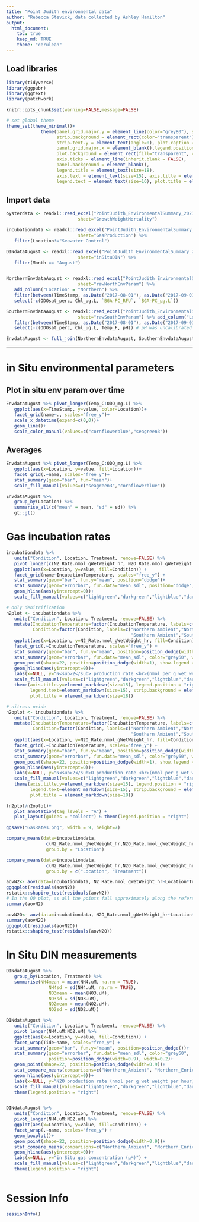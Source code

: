 ```yaml
---
title: "Point Judith environmental data"
author: "Rebecca Stevick, data collected by Ashley Hamilton"
output:
  html_document:
    toc: true
    keep_md: TRUE
    theme: "cerulean"
---
```


## Load libraries

```r

library(tidyverse)
library(ggpubr)
library(ggtext)
library(patchwork)

knitr::opts_chunk$set(warning=FALSE,message=FALSE)

# set global theme
theme_set(theme_minimal()+
             theme(panel.grid.major.y = element_line(color="grey80"), strip.text=element_text(size=16),
                   strip.background = element_rect(color="transparent"),
                   strip.text.y = element_text(angle=0), plot.caption = element_text(size=10),
                   panel.grid.major.x = element_blank(),legend.position="bottom",
                   plot.background = element_rect(fill="transparent", color="transparent"),
                   axis.ticks = element_line(inherit.blank = FALSE),
                   panel.background = element_blank(), 
                   legend.title = element_text(size=18),
                   axis.text = element_text(size=15), axis.title = element_text(size=18),
                   legend.text = element_text(size=16), plot.title = element_text(hjust=0.5)))

```

## Import data

```r

oysterdata <- readxl::read_excel("PointJudith_EnvironmentalSummary_20230703.xlsx",
                           sheet="GrowthWeightMortality")

incubationdata <- readxl::read_excel("PointJudith_EnvironmentalSummary_20230703.xlsx",
                           sheet="GasProduction") %>% 
   filter(Location!="Seawater Control")

DINdataAugust <- readxl::read_excel("PointJudith_EnvironmentalSummary_20230703.xlsx",
                           sheet="inSituDIN") %>% 
   filter(Month == "August")


NorthernEnvdataAugust <- readxl::read_excel("PointJudith_EnvironmentalSummary_20230703.xlsx",
                           sheet="rawNorthEnvParam") %>% 
   add_column("Location" = "Northern") %>% 
   filter(between(TimeStamp, as.Date("2017-08-01"), as.Date("2017-09-01"))) %>% 
   select(-c(ODOsat_perc, Chl_ug.L, `BGA-PC_RFU`, `BGA-PC_µg.L`))

SouthernEnvdataAugust <- readxl::read_excel("PointJudith_EnvironmentalSummary_20230703.xlsx",
                           sheet="rawSouthEnvParam") %>% add_column("Location" = "Southern") %>% 
   filter(between(TimeStamp, as.Date("2017-08-01"), as.Date("2017-09-01"))) %>% 
   select(-c(ODOsat_perc, Chl_ug.L, Temp_F, pH)) # pH was uncalibrated at southern site

EnvdataAugust <- full_join(NorthernEnvdataAugust, SouthernEnvdataAugust)

```

------------------------------------------------------------------------

# in Situ environmental parameters

## Plot in situ env param over time

```r

EnvdataAugust %>% pivot_longer(Temp_C:ODO_mg.L) %>% 
   ggplot(aes(x=TimeStamp, y=value, color=Location))+
   facet_grid(name~., scales="free_y")+
   scale_x_datetime(expand=c(0,0))+
   geom_line()+
   scale_color_manual(values=c("cornflowerblue","seagreen3"))

```

## Averages

```r

EnvdataAugust %>% pivot_longer(Temp_C:ODO_mg.L) %>% 
   ggplot(aes(x=Location, y=value, fill=Location))+
   facet_grid(.~name, scales="free_y")+
   stat_summary(geom="bar", fun="mean")+
   scale_fill_manual(values=c("seagreen3","cornflowerblue"))

EnvdataAugust %>% 
   group_by(Location) %>% 
   summarise_all(c("mean" = mean, "sd" = sd)) %>% 
   gt::gt()

```
# Gas incubation rates

```r

incubationdata %>% 
   unite("Condition", Location, Treatment, remove=FALSE) %>% 
   pivot_longer(c(N2_Rate.nmol_gWetWeight_hr, N2O_Rate.nmol_gWetWeight_hr)) %>% 
   ggplot(aes(x=Location, y=value, fill=Condition)) +
   facet_grid(name~IncubationTemperature, scales="free_y") +
   stat_summary(geom="bar", fun.y="mean", position="dodge")+
   stat_summary(geom="errorbar", fun.data="mean_sdl", position="dodge", color="black")+
   geom_hline(aes(yintercept=0))+
   scale_fill_manual(values=c("lightgreen","darkgreen","lightblue","darkblue"))

# only denitrification
n2plot <- incubationdata %>% 
   unite("Condition", Location, Treatment, remove=FALSE) %>% 
   mutate(IncubationTemperature=factor(IncubationTemperature, labels=c("18˚C","24˚C")),
          Condition=factor(Condition, labels=c("Northern Ambient","Northern Enriched",
                                               "Southern Ambient","Southern Enriched"))) %>% 
   ggplot(aes(x=Location, y=N2_Rate.nmol_gWetWeight_hr, fill=Condition)) +
   facet_grid(.~IncubationTemperature, scales="free_y") +
   stat_summary(geom="bar", fun.y="mean", position=position_dodge(width=1))+
   stat_summary(geom="errorbar", fun.data="mean_sdl", color="grey60", width=0.2, position=position_dodge(width=1))+
   geom_point(shape=22, position=position_dodge(width=1), show.legend = FALSE)+
   geom_hline(aes(yintercept=0))+
   labs(x=NULL, y="N<sub>2</sub> production rate <br>(nmol per g wet weight per hour)", title = "Denitrification (N<sub>2</sub>)") +
   scale_fill_manual(values=c("lightgreen","darkgreen","lightblue","darkblue"))+
   theme(axis.title.y=element_markdown(size=15), legend.position = "right",
         legend.text=element_markdown(size=15), strip.background = element_rect(color="transparent", fill="grey90"),
         plot.title = element_markdown(size=18))

# nitrous oxide
n2oplot <- incubationdata %>% 
   unite("Condition", Location, Treatment, remove=FALSE) %>% 
   mutate(IncubationTemperature=factor(IncubationTemperature, labels=c("18˚C","24˚C")),
          Condition=factor(Condition, labels=c("Northern Ambient","Northern Enriched",
                                               "Southern Ambient","Southern Enriched"))) %>% 
   ggplot(aes(x=Location, y=N2O_Rate.nmol_gWetWeight_hr, fill=Condition)) +
   facet_grid(.~IncubationTemperature, scales="free_y") +
   stat_summary(geom="bar", fun.y="mean", position=position_dodge(width=1))+
   stat_summary(geom="errorbar", fun.data="mean_sdl", color="grey60", width=0.2, position=position_dodge(width=1))+
   geom_point(shape=22, position=position_dodge(width=1), show.legend = FALSE)+
   geom_hline(aes(yintercept=0))+
   labs(x=NULL, y="N<sub>2</sub>O production rate <br>(nmol per g wet weight per hour)", title = "Nitrous Oxide (N<sub>2</sub>O)") +
   scale_fill_manual(values=c("lightgreen","darkgreen","lightblue","darkblue"))+
   theme(axis.title.y=element_markdown(size=15), legend.position = "right",
         legend.text=element_markdown(size=15), strip.background = element_rect(color="transparent", fill="grey90"),
         plot.title = element_markdown(size=18))

(n2plot/n2oplot)+
   plot_annotation(tag_levels = "A") + 
   plot_layout(guides = "collect") & theme(legend.position = "right")

ggsave("GasRates.png", width = 9, height=7)

```



```r

compare_means(data=incubationdata,
               c(N2_Rate.nmol_gWetWeight_hr,N2O_Rate.nmol_gWetWeight_hr)~Treatment,
               group.by = "Location")

compare_means(data=incubationdata,
               c(N2_Rate.nmol_gWetWeight_hr,N2O_Rate.nmol_gWetWeight_hr)~IncubationTemperature,
               group.by = c("Location", "Treatment"))

aovN2<- aov(data=incubationdata, N2_Rate.nmol_gWetWeight_hr~Location*Treatment*IncubationTemperature)
ggqqplot(residuals(aovN2))
rstatix::shapiro_test(residuals(aovN2))
# In the QQ plot, as all the points fall approximately along the reference line, we can assume normality. This conclusion is supported by the Shapiro-Wilk test. The p-value is not significant (p = 0.603), so we can assume normality.
summary(aovN2)

aovN2O<- aov(data=incubationdata, N2O_Rate.nmol_gWetWeight_hr~Location*Treatment*IncubationTemperature)
summary(aovN2O)
ggqqplot(residuals(aovN2O))
rstatix::shapiro_test(residuals(aovN2O))


```

# In Situ DIN measurements

```r

DINdataAugust %>% 
   group_by(Location, Treatment) %>% 
   summarise(NH4mean = mean(NH4.uM, na.rm = TRUE),
                NH4sd = sd(NH4.uM, na.rm = TRUE),
                NO3mean = mean(NO3.uM),
                NO3sd = sd(NO3.uM),
                NO2mean = mean(NO2.uM),
                NO2sd = sd(NO2.uM))

DINdataAugust %>% 
   unite("Condition", Location, Treatment, remove=FALSE) %>% 
   pivot_longer(NH4.uM:NO2.uM) %>% 
   ggplot(aes(x=Location, y=value, fill=Condition)) +
   facet_wrap(Tide~name, scales="free_y") +
   stat_summary(geom="bar", fun.y="mean", position=position_dodge())+
   stat_summary(geom="errorbar", fun.data="mean_sdl", color="grey60", 
                position=position_dodge(width=0.9), width=0.2)+
   geom_point(shape=22, position=position_dodge(width=0.9))+
   stat_compare_means(comparisons=c("Northern_Ambient", "Northern_Enriched"))+
   geom_hline(aes(yintercept=0))+
   labs(x=NULL, y="N2O production rate (nmol per g wet weight per hour)", title = "Nitrous Oxide (N2O)") +
   scale_fill_manual(values=c("lightgreen","darkgreen","lightblue","darkblue"))+
   theme(legend.position = "right")


DINdataAugust %>% 
   unite("Condition", Location, Treatment, remove=FALSE) %>% 
   pivot_longer(NH4.uM:NO2.uM) %>% 
   ggplot(aes(x=Location, y=value, fill=Condition)) +
   facet_wrap(.~name, scales="free_y") +
   geom_boxplot()+
   geom_point(shape=22, position=position_dodge(width=0.9))+
   stat_compare_means(comparisons=c("Northern_Ambient", "Northern_Enriched"))+
   geom_hline(aes(yintercept=0))+
   labs(x=NULL, y="in Situ gas concentration (µM)") +
   scale_fill_manual(values=c("lightgreen","darkgreen","lightblue","darkblue"))+
   theme(legend.position = "right")
   

```




# Session Info

```r

sessionInfo()

```